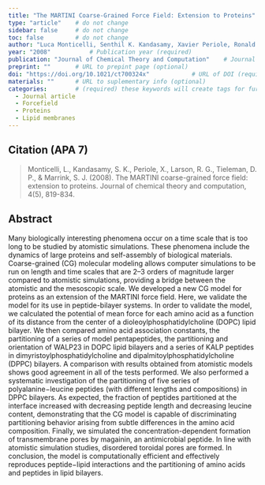 ```yaml
---
title: "The MARTINI Coarse-Grained Force Field: Extension to Proteins"          # Paper title (required)
type: "article"    # do not change
sidebar: false     # do not change
toc: false         # do not change
author: "Luca Monticelli, Senthil K. Kandasamy, Xavier Periole, Ronald G. Larson, D. Peter Tieleman, and Siewert-Jan Marrink"         # Paper authors (required)
year: "2008"           # Publication year (required)
publication: "Journal of Chemical Theory and Computation"    # Journal or similar (required)
preprint: ""       # URL to prepint page (optional)  
doi: "https://doi.org/10.1021/ct700324x"            # URL of DOI (required)  
materials: ""      # URL to suplementary info (optional)
categories:        # (required) these keywords will create tags for further filtering. 
  - Journal article
  - Forcefield
  - Proteins
  - Lipid membranes
---
```


<!-- 
The info below is just an example. 

Both fields are required and they have to be replaced with the respective info for each paper. 

Please notice the `> ` symbol before the citation, it gives it additional styling.  
-->

## Citation (APA 7)      

> Monticelli, L., Kandasamy, S. K., Periole, X., Larson, R. G., Tieleman, D. P., & Marrink, S. J. (2008). The MARTINI coarse-grained force field: extension to proteins. Journal of chemical theory and computation, 4(5), 819-834.

## Abstract

Many biologically interesting phenomena occur on a time scale that is too long to be studied by atomistic simulations. These phenomena include the dynamics of large proteins and self-assembly of biological materials. Coarse-grained (CG) molecular modeling allows computer simulations to be run on length and time scales that are 2–3 orders of magnitude larger compared to atomistic simulations, providing a bridge between the atomistic and the mesoscopic scale. We developed a new CG model for proteins as an extension of the MARTINI force field. Here, we validate the model for its use in peptide-bilayer systems. In order to validate the model, we calculated the potential of mean force for each amino acid as a function of its distance from the center of a dioleoylphosphatidylcholine (DOPC) lipid bilayer. We then compared amino acid association constants, the partitioning of a series of model pentapeptides, the partitioning and orientation of WALP23 in DOPC lipid bilayers and a series of KALP peptides in dimyristoylphosphatidylcholine and dipalmitoylphosphatidylcholine (DPPC) bilayers. A comparison with results obtained from atomistic models shows good agreement in all of the tests performed. We also performed a systematic investigation of the partitioning of five series of polyalanine−leucine peptides (with different lengths and compositions) in DPPC bilayers. As expected, the fraction of peptides partitioned at the interface increased with decreasing peptide length and decreasing leucine content, demonstrating that the CG model is capable of discriminating partitioning behavior arising from subtle differences in the amino acid composition. Finally, we simulated the concentration-dependent formation of transmembrane pores by magainin, an antimicrobial peptide. In line with atomistic simulation studies, disordered toroidal pores are formed. In conclusion, the model is computationally efficient and effectively reproduces peptide−lipid interactions and the partitioning of amino acids and peptides in lipid bilayers.